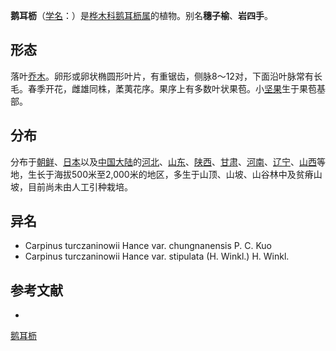 {{Speciesbox
| name = 鹅耳枥
| status = 
| status_system = 
| image =
| genus = Carpinus
| species = turczaninowii
| authority = Hance
| subdivision_ranks =[[变种|变种]]
| subdivision =
* 鹅耳枥 ''C. t.'' var. ''turczaninowii''
* [[小叶鹅耳枥|小叶鹅耳枥]] ''C. t.'' var. ''stipulata''
}}

'''鹅耳枥'''（[[学名|学名]]：{{lang|la|''Carpinus turczaninowii''}}）是[[桦木科|桦木科]][[鹅耳枥属|鹅耳枥属]]的植物。别名'''穗子榆'''、'''岩四手'''。

== 形态 ==
落叶[[乔木|乔木]]。卵形或卵状椭圆形叶片，有重锯齿，侧脉8～12对，下面沿叶脉常有长毛。春季开花，雌雄同株，葇荑花序。果序上有多数叶状果苞。小[[坚果|坚果]]生于果苞基部。

== 分布 ==
分布于[[朝鲜|朝鲜]]、[[日本|日本]]以及[[中国大陆|中国大陆]]的[[河北|河北]]、[[山东|山东]]、[[陕西|陕西]]、[[甘肃|甘肃]]、[[河南|河南]]、[[辽宁|辽宁]]、[[山西|山西]]等地，生长于海拔500米至2,000米的地区，多生于山顶、山坡、山谷林中及贫瘠山坡，目前尚未由人工引种栽培。

== 异名 ==
* Carpinus turczaninowii Hance var. chungnanensis P. C. Kuo
* Carpinus turczaninowii Hance var. stipulata (H. Winkl.) H. Winkl.

== 参考文献 ==
<div class="references-small">
* {{cite web| url =http://www.bioinfo.cn/db05/KmzwSpecies.php?action=view&id=2329| title =鹅耳枥（原变种）| work =《中国高等植物数据库全库》| publisher =中国科学院微生物研究所| author =昆明植物研究所| accessdate =2009-02-24| archive-date =2018-10-05| archive-url =https://web.archive.org/web/20181005031248/http://www.bioinfo.cn/db05/KmzwSpecies.php?action=view&id=2329| dead-url =yes}}
</div>
{{Taxonbar|from=Q936355}}

[[Category:鹅耳枥属|鹅耳枥]]


{{植物小作品}}